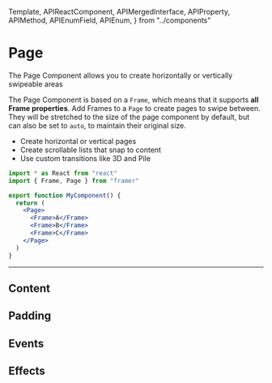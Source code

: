 <!-- 👋 Editing this file? Need help? → https://github.com/framer/api-docs/blob/master/CONTRIBUTING.md -->

  Template,
  APIReactComponent,
  APIMergedInterface,
  APIProperty,
  APIMethod,
  APIEnumField,
  APIEnum,
} from "../components"


# Page

<span className="lead">
  The Page Component allows you to create horizontally or
  vertically swipeable areas
</span>

<div>

The Page Component is based on a `Frame`, which means that it supports **all Frame properties**. Add Frames to a `Page` to create pages to swipe between. They will be stretched to the size of the page component by default, but can also be set to `auto`, to maintain their original size.

- Create horizontal or vertical pages
- Create scrollable lists that snap to content
- Use custom transitions like 3D and Pile

</div>

```jsx
import * as React from "react"
import { Frame, Page } from "framer"

export function MyComponent() {
  return (
    <Page>
      <Frame>A</Frame>
      <Frame>B</Frame>
      <Frame>C</Frame>
    </Page>
  )
}
```

---

## Content

<APIProperty name="PageProperties.alignment" />
<APIProperty name="PageProperties.animateCurrentPageUpdate" />
<APIProperty name="PageProperties.contentWidth" />
<APIProperty name="PageProperties.currentPage" />
<APIProperty name="PageProperties.draggingEnabled" />
<APIProperty name="PageProperties.defaultEffect" />
<APIProperty name="PageProperties.gap" />
<APIProperty name="PageProperties.momentum" />

## Padding

<APIProperty name="PageProperties.padding" />
<APIProperty name="PageProperties.paddingTop" />
<APIProperty name="PageProperties.paddingRight" />
<APIProperty name="PageProperties.paddingBottom" />
<APIProperty name="PageProperties.paddingLeft" />

## Events

<APIMethod name="PageEvents.onChangePage()" />

## Effects

<APIEnumField name="PageEffect.None" />
<APIEnumField name="PageEffect.CoverFlow" />
<APIEnumField name="PageEffect.Cube" />
<APIEnumField name="PageEffect.Pile" />
<APIEnumField name="PageEffect.Wheel" />
